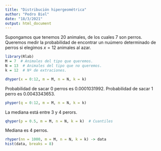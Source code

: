 ---
title: "Distribución hipergeométrica"
author: "Pedro Biel"
date: "18/3/2021"
output: html_document
---

Supongamos que tenemos 20 animales, de los cuales 7 son perros. Queremos medir la probabilidad de encontrar un nuúmero determinado de perros si elegimos $x = 12$ animales al azar.

```{r}
library(Rlab)
M = 7  # Animales del tipo que queremos.
N = 13  # Animales del tipo que no queremos.
k = 12  # Nº de extraciones.

dhyper(x = 0:12, m = M, n = N, k = k)
```
Probabilidad de sacar 0 perros es 0.0001031992.
Probabilidad de sacar 1 perro es 0.0043343653.

```{r}
phyper(q = 0:12, m = M, n = N, k = k)
```

La mediana está entre 3 y 4 perors.

```{r}
qhyper(p = 0.5, m = M, n = N, k = k)  # Cuantiles
```

Mediana es 4 perros.

```{r}
rhyper(nn = 1000, m = M, n = N, k = k) -> data
hist(data, breaks = 8)
```



